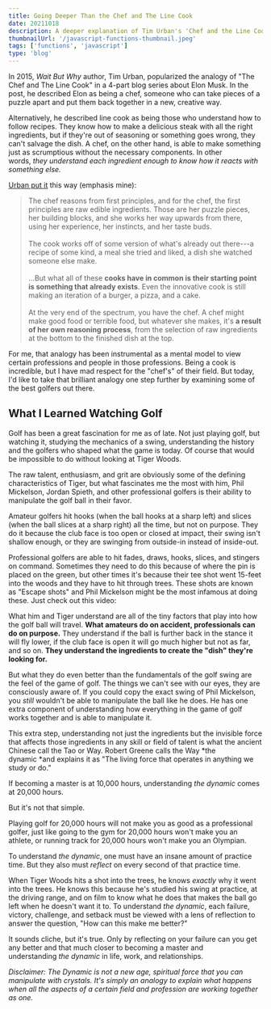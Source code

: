 ```yaml
---
title: Going Deeper Than the Chef and The Line Cook
date: 20211018
description: A deeper explanation of Tim Urban's 'Chef and the Line Cook' Example
thumbnailUrl: '/javascript-functions-thumbnail.jpeg'
tags: ['functions', 'javascript']
type: 'blog'
---
```



In 2015, *Wait But Why* author, Tim Urban, popularized the analogy of "The Chef and The Line Cook" in a 4-part blog series about Elon Musk. In the post, he described Elon as being a chef, someone who can take pieces of a puzzle apart and put them back together in a new, creative way.

Alternatively, he described line cook as being those who understand how to follow recipes. They know how to make a delicious steak with all the right ingredients, but if they're out of seasoning or something goes wrong, they can't salvage the dish. A chef, on the other hand, is able to make something just as scrumptious without the necessary components. In other words, *they understand each ingredient enough to know how it reacts with something else.*

[Urban put it](https://waitbutwhy.com/2015/11/the-cook-and-the-chef-musks-secret-sauce.html) this way (emphasis mine):

> The chef reasons from first principles, and for the chef, the first principles are raw edible ingredients. Those are her puzzle pieces, her building blocks, and she works her way upwards from there, using her experience, her instincts, and her taste buds.\
>\
> The cook works off of some version of what's already out there---a recipe of some kind, a meal she tried and liked, a dish she watched someone else make.\
>\
> ...But what all of these **cooks have in common is their starting point is something that already exists**. Even the innovative cook is still making an iteration of a burger, a pizza, and a cake.\
>\
> At the very end of the spectrum, you have the chef. A chef might make good food or terrible food, but whatever she makes, it's **a result of her own reasoning process**, from the selection of raw ingredients at the bottom to the finished dish at the top.

For me, that analogy has been instrumental as a mental model to view certain professions and people in those professions. Being a cook is incredible, but I have mad respect for the "chef's" of their field. But today, I'd like to take that brilliant analogy one step further by examining some of the best golfers out there.

What I Learned Watching Golf
----------------------------

<Subscribe/>

Golf has been a great fascination for me as of late. Not just playing golf, but watching it, studying the mechanics of a swing, understanding the history and the golfers who shaped what the game is today. Of course that would be impossible to do without looking at Tiger Woods.

The raw talent, enthusiasm, and grit are obviously some of the defining characteristics of Tiger, but what fascinates me the most with him, Phil Mickelson, Jordan Spieth, and other professional golfers is their ability to manipulate the golf ball in their favor.

Amateur golfers hit hooks (when the ball hooks at a sharp left) and slices (when the ball slices at a sharp right) all the time, but not on purpose. They do it because the club face is too open or closed at impact, their swing isn't shallow enough, or they are swinging from outside-in instead of inside-out.

Professional golfers are able to hit fades, draws, hooks, slices, and stingers on command. Sometimes they need to do this because of where the pin is placed on the green, but other times it's because their tee shot went 15-feet into the woods and they have to hit through trees. These shots are known as "Escape shots" and Phil Mickelson might be the most infamous at doing these. Just check out this video:

What him and Tiger understand are all of the tiny factors that play into how the golf ball will travel. **What amateurs do on accident, professionals can do on purpose.** They understand if the ball is further back in the stance it will fly lower, if the club face is open it will go much higher but not as far, and so on. **They understand the ingredients to create the "dish" they're looking for.**

But what they do even better than the fundamentals of the golf swing are the feel of the game of golf. The things we can't see with our eyes, they are consciously aware of. If you could copy the exact swing of Phil Mickelson, you *still* wouldn't be able to manipulate the ball like he does. He has one extra component of understanding how everything in the game of golf works together and is able to manipulate it.

This extra step, understanding not just the ingredients but the invisible force that affects those ingredients in any skill or field of talent is what the ancient Chinese call the Tao or Way. Robert Greene calls the Way *the dynamic *and explains it as "The living force that operates in anything we study or do."

If becoming a master is at 10,000 hours, understanding *the dynamic* comes at 20,000 hours.

But it's not that simple.

Playing golf for 20,000 hours will not make you as good as a professional golfer, just like going to the gym for 20,000 hours won't make you an athlete, or running track for 20,000 hours won't make you an Olympian.

To understand *the dynamic*, one must have an insane amount of practice time. But they also must *reflect* on every second of that practice time.

When Tiger Woods hits a shot into the trees, he knows *exactly* why it went into the trees. He knows this because he's studied his swing at practice, at the driving range, and on film to know what he does that makes the ball go left when he doesn't want it to. To understand *the dynamic*, each failure, victory, challenge, and setback must be viewed with a lens of reflection to answer the question, "How can this make me better?"

It sounds cliche, but it's true. Only by reflecting on your failure can you get any better and that much closer to becoming a master and understanding *the dynamic* in life, work, and relationships.

*Disclaimer: The Dynamic is not a new age, spiritual force that you can manipulate with crystals. It's simply an analogy to explain what happens when all the aspects of a certain field and profession are working together as one.*
